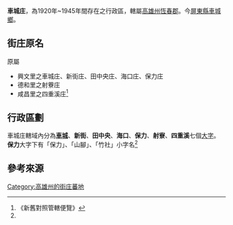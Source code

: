 {{noteTA
|1=zh-hans:庄; zh-hant:庄;
}}
{{Expand|time=2013-02-14T03:07:01+00:00 }}
'''車城庄'''，為1920年~1945年間存在之行政區，轄屬[[高雄州|高雄州]][[恆春郡|恆春郡]]。今[[屏東縣|屏東縣]][[車城鄉_(臺灣)|車城鄉]]。

==街庄原名==
原屬
*興文里之車城庄、新街庄、田中央庄、海口庄、保力庄
*德和里之射藔庄
*咸昌里之四重溪庄<ref name="#1">《新舊對照管轄便覽》</ref>

==行政區劃==
車城庄轄域內分為'''[[車城_(大字)|車城]]'''、'''新街'''、'''田中央'''、'''海口'''、'''保力'''、'''射寮'''、'''四重溪'''七個[[大字_(行政區劃)|大字]]。
'''保力'''大字下有「保力」、「山腳」、「竹社」小字名<ref name="#1"/>

== 參考來源 ==
{{reflist}}

{{高雄州}}
[[Category:高雄州的街庄蕃地|Category:高雄州的街庄蕃地]]